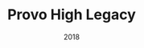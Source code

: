 ---
title: "Provo High Legacy"
date: "2018"
description: "A photo showcase spanning 60 years made to commemorate the school's legacy."

repoLink: "https://github.com/provohighlegacy/provohighlegacy.github.io"
demoLink: "https://provohighlegacy.github.io/"

languages:
- "HTML"
- "CSS"

tags:
- "web-app"

---